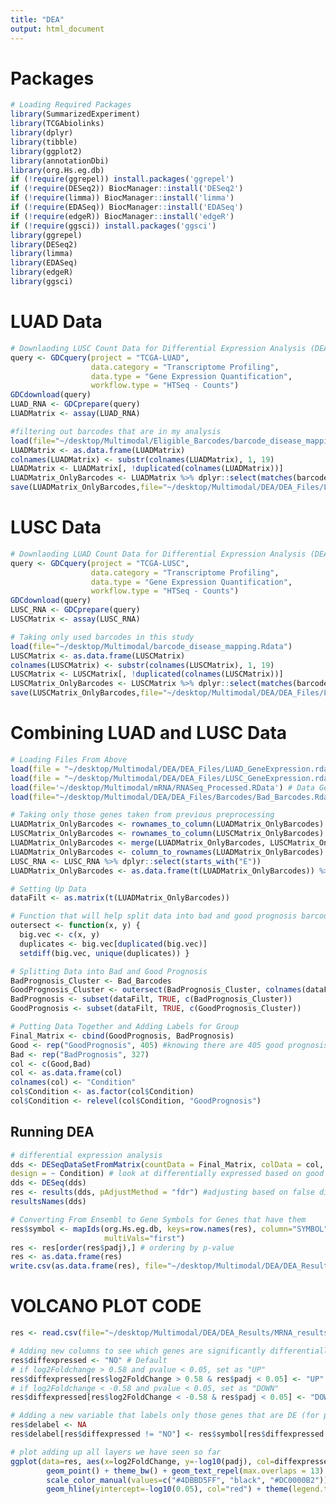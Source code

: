 ```yaml
---
title: "DEA"
output: html_document
---
```


# Packages

```r
# Loading Required Packages
library(SummarizedExperiment)
library(TCGAbiolinks)
library(dplyr)
library(tibble)
library(ggplot2)
library(annotationDbi)
library(org.Hs.eg.db)
if (!require(ggrepel)) install.packages('ggrepel')
if (!require(DESeq2)) BiocManager::install('DESeq2')
if (!require(limma)) BiocManager::install('limma')
if (!require(EDASeq)) BiocManager::install('EDASeq')
if (!require(edgeR)) BiocManager::install('edgeR')
if (!require(ggsci)) install.packages('ggsci')
library(ggrepel)
library(DESeq2)
library(limma)
library(EDASeq)
library(edgeR)
library(ggsci)
```

# LUAD Data

```r
# Downlaoding LUSC Count Data for Differential Expression Analysis (DEA)
query <- GDCquery(project = "TCGA-LUAD",
                  data.category = "Transcriptome Profiling",
                  data.type = "Gene Expression Quantification",
                  workflow.type = "HTSeq - Counts")
GDCdownload(query)
LUAD_RNA <- GDCprepare(query)
LUADMatrix <- assay(LUAD_RNA)

#filtering out barcodes that are in my analysis
load(file="~/desktop/Multimodal/Eligible_Barcodes/barcode_disease_mapping.Rdata")
LUADMatrix <- as.data.frame(LUADMatrix)
colnames(LUADMatrix) <- substr(colnames(LUADMatrix), 1, 19)
LUADMatrix <- LUADMatrix[, !duplicated(colnames(LUADMatrix))]
LUADMatrix_OnlyBarcodes <- LUADMatrix %>% dplyr::select(matches(barcode_disease_mapping$barcode))
save(LUADMatrix_OnlyBarcodes,file="~/desktop/Multimodal/DEA/DEA_Files/LUAD_GeneExpression.rda")
```

# LUSC Data

```r
# Downlaoding LUAD Count Data for Differential Expression Analysis (DEA)
query <- GDCquery(project = "TCGA-LUSC",
                  data.category = "Transcriptome Profiling",
                  data.type = "Gene Expression Quantification",
                  workflow.type = "HTSeq - Counts")
GDCdownload(query)
LUSC_RNA <- GDCprepare(query)
LUSCMatrix <- assay(LUSC_RNA)

# Taking only used barcodes in this study
load(file="~/desktop/Multimodal/barcode_disease_mapping.Rdata")
LUSCMatrix <- as.data.frame(LUSCMatrix)
colnames(LUSCMatrix) <- substr(colnames(LUSCMatrix), 1, 19)
LUSCMatrix <- LUSCMatrix[, !duplicated(colnames(LUSCMatrix))]
LUSCMatrix_OnlyBarcodes <- LUSCMatrix %>% dplyr::select(matches(barcode_disease_mapping$barcode))
save(LUSCMatrix_OnlyBarcodes,file="~/desktop/Multimodal/DEA/DEA_Files/LUSC_GeneExpression.rda")
```

# Combining LUAD and LUSC Data

```r
# Loading Files From Above
load(file = "~/desktop/Multimodal/DEA/DEA_Files/LUAD_GeneExpression.rda")
load(file = "~/desktop/Multimodal/DEA/DEA_Files/LUSC_GeneExpression.rda")
load(file='~/desktop/Multimodal/mRNA/RNASeq_Processed.RData') # Data Generated in Preprocessing
load(file="~/desktop/Multimodal/DEA/DEA_Files/Barcodes/Bad_Barcodes.Rdata") #bad prognosis codes

# Taking only those genes taken from previous preprocessing
LUADMatrix_OnlyBarcodes <- rownames_to_column(LUADMatrix_OnlyBarcodes)
LUSCMatrix_OnlyBarcodes <- rownames_to_column(LUSCMatrix_OnlyBarcodes)
LUADMatrix_OnlyBarcodes <- merge(LUADMatrix_OnlyBarcodes, LUSCMatrix_OnlyBarcodes, by="rowname")
LUADMatrix_OnlyBarcodes <- column_to_rownames(LUADMatrix_OnlyBarcodes)
LUSC_RNA <- LUSC_RNA %>% dplyr::select(starts_with("E"))
LUADMatrix_OnlyBarcodes <- as.data.frame(t(LUADMatrix_OnlyBarcodes)) %>% dplyr::select(all_of(colnames(LUSC_RNA)))

# Setting Up Data
dataFilt <- as.matrix(t(LUADMatrix_OnlyBarcodes))

# Function that will help split data into bad and good prognosis barcodes
outersect <- function(x, y) {
  big.vec <- c(x, y)
  duplicates <- big.vec[duplicated(big.vec)]
  setdiff(big.vec, unique(duplicates)) }

# Splitting Data into Bad and Good Prognosis
BadPrognosis_Cluster <- Bad_Barcodes
GoodPrognosis_Cluster <- outersect(BadPrognosis_Cluster, colnames(dataFilt))
BadPrognosis <- subset(dataFilt, TRUE, c(BadPrognosis_Cluster))
GoodPrognosis <- subset(dataFilt, TRUE, c(GoodPrognosis_Cluster))

# Putting Data Together and Adding Labels for Group
Final_Matrix <- cbind(GoodPrognosis, BadPrognosis)
Good <- rep("GoodPrognosis", 405) #knowing there are 405 good prognosis pts and data is in order
Bad <- rep("BadPrognosis", 327)
col <- c(Good,Bad)
col <- as.data.frame(col)
colnames(col) <- "Condition"
col$Condition <- as.factor(col$Condition)
col$Condition <- relevel(col$Condition, "GoodPrognosis")
```

## Running DEA

```r
# differential expression analysis
dds <- DESeqDataSetFromMatrix(countData = Final_Matrix, colData = col,
design = ~ Condition) # look at differentially expressed based on good or bad prognosis
dds <- DESeq(dds)
res <- results(dds, pAdjustMethod = "fdr") #adjusting based on false discovery rate
resultsNames(dds)

# Converting From Ensembl to Gene Symbols for Genes that have them
res$symbol <- mapIds(org.Hs.eg.db, keys=row.names(res), column="SYMBOL", keytype="ENSEMBL",
                     multiVals="first")
res <- res[order(res$padj),] # ordering by p-value
res <- as.data.frame(res)
write.csv(as.data.frame(res), file="~/desktop/Multimodal/DEA/DEA_Results/MRNA_results.csv") #Saving Results from DEA Analysis
```

# VOLCANO PLOT CODE

```r
res <- read.csv(file="~/desktop/Multimodal/DEA/DEA_Results/MRNA_results.csv") # Re-loading data

# Adding new columns to see which genes are significantly differentially expressed
res$diffexpressed <- "NO" # Default
# if log2Foldchange > 0.58 and pvalue < 0.05, set as "UP" 
res$diffexpressed[res$log2FoldChange > 0.58 & res$padj < 0.05] <- "UP"
# if log2Foldchange < -0.58 and pvalue < 0.05, set as "DOWN"
res$diffexpressed[res$log2FoldChange < -0.58 & res$padj < 0.05] <- "DOWN"

# Adding a new variable that labels only those genes that are DE (for plotting below)
res$delabel <- NA
res$delabel[res$diffexpressed != "NO"] <- res$symbol[res$diffexpressed != "NO"]

# plot adding up all layers we have seen so far
ggplot(data=res, aes(x=log2FoldChange, y=-log10(padj), col=diffexpressed, label=delabel)) +
        geom_point() + theme_bw() + geom_text_repel(max.overlaps = 13) +
        scale_color_manual(values=c("#4DBBD5FF", "black", "#DC0000B2")) + labs(y="-log10(P)", title="mRNA") + geom_vline(xintercept=c(-0.58, 0.58), col="red") +
        geom_hline(yintercept=-log10(0.05), col="red") + theme(legend.title=element_blank())
```
